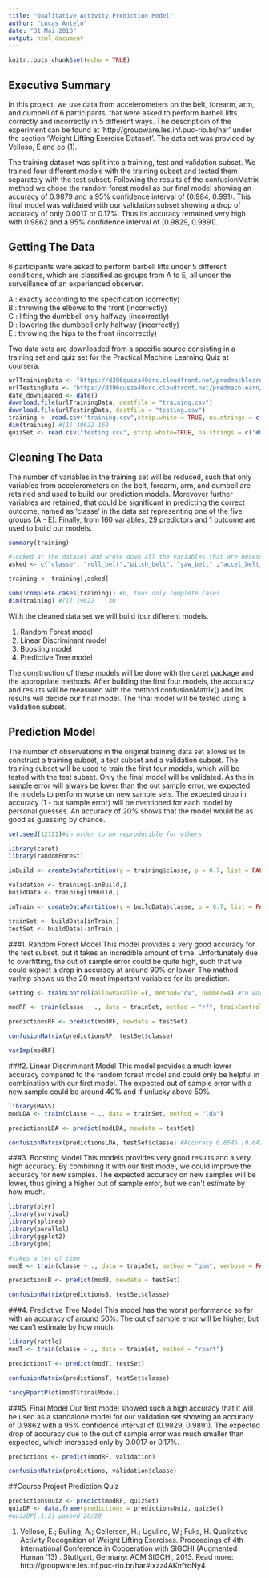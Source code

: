 ```yaml
---
title: "Qualitative Activity Prediction Model"
author: "Lucas Antelo"
date: "31 Mai 2016"
output: html_document
---
```


```r
knitr::opts_chunk$set(echo = TRUE)
```

## Executive Summary
In this project, we use data from accelerometers on the belt, forearm, arm, and dumbell of 6 participants, that were asked to perform barbell lifts correctly and incorrectly in 5 different ways. The descriptioin of the experiment can be found at 'http://groupware.les.inf.puc-rio.br/har' under the section 'Weight Lifting Exercise Dataset'. The data set was provided by Velloso, E and co (1).

The training dataset was split into a training, test and validation subset. We trained four different models with the training subset and tested them separately with the test subset. Following the results of the confusionMatrix method we chose the random forest model as our final model showing an accuracy of 0.9879 and a 95% confidence interval of (0.984, 0.991). This final model was validated with our validation subset showing a drop of accuracy of only 0.0017 or 0.17%. Thus its accuracy remained very high with 0.9862 and a 95% confidence interval of (0.9829, 0.9891).


## Getting The Data
6 participants were asked to perform barbell lifts under 5 different conditions, which are classified as groups from A to E, all under the surveillance of an experienced observer.

 A : exactly according to the specification (correctly)  
 B : throwing the elbows to the front (incorrectly)  
 C : lifting the dumbbell only halfway (incorrectly)  
 D : lowering the dumbbell only halfway (incorrectly)  
 E : throwing the hips to the front (incorrectly)  

Two data sets are downloaded from a specific source consisting in a training set and quiz set for the Practical Machine Learning Quiz at coursera.
```r
urlTrainingData <- "https://d396qusza40orc.cloudfront.net/predmachlearn/pml-training.csv"
urlTestingData <- "https://d396qusza40orc.cloudfront.net/predmachlearn/pml-testing.csv"
date_downloaded <- date()
download.file(urlTrainingData, destfile = "training.csv")
download.file(urlTestingData, destfile = "testing.csv")
training <- read.csv("training.csv",strip.white = TRUE, na.strings = c("#DIV/0!", "NA"))
dim(training) #[1] 19622 160
quizSet <- read.csv("testing.csv", strip.white=TRUE, na.strings = c("#DIV/0!", "NA")) #Prediction Quiz
```

## Cleaning The Data
The number of variables in the training set will be reduced, such that only variables from accelerometers on the belt, forearm, arm, and dumbell are retained and used to build our prediction models. Morevover further variables are retained, that could be significant in predicting the correct outcome, named as 'classe' in the data set representing one of the five groups (A - E). Finally, from 160 variables, 29 predictors and 1 outcome are used to build our models.

```r
summary(training)

#looked at the dataset and wrote down all the variables that are necessary for this assignment. 
asked <- c("classe", "roll_belt","pitch_belt", "yaw_belt" ,"accel_belt_x","accel_belt_y", "accel_belt_z", "magnet_belt_x", "magnet_belt_y", "magnet_belt_z", "accel_arm_x", "accel_arm_y", "accel_arm_z", "roll_forearm", "pitch_forearm", "yaw_forearm" ,"accel_forearm_x", "accel_forearm_y", "accel_forearm_z", "magnet_forearm_x", "magnet_forearm_y","magnet_forearm_z", "roll_dumbbell", "pitch_dumbbell" ,"accel_dumbbell_x", "accel_dumbbell_y", "accel_dumbbell_z", "magnet_dumbbell_x", "magnet_dumbbell_y", "magnet_dumbbell_z")

training <- training[,asked]

sum(!complete.cases(training)) #0, thus only complete cases
dim(training) #[1] 19622    30
```

With the cleaned data set we will build four different models.

1. Random Forest model  
2. Linear Discriminant model  
3. Boosting model  
4. Predictive Tree model  

The construction of these models will be done with the caret package and the appropriate methods. After building the first four models, the accuracy and results will be measured with the method confusionMatrix() and its results will decide our final model. The final model will be tested using a validation subset. 


## Prediction Model
The number of observations in the original training data set allows us to construct a training subset, a test subset and a validation subset. The training subset will be used to train the first four models, which will be tested with the test subset. Only the final model will be validated. As the in sample error will always be lower than the out sample error, we expected the models to perform worse on new sample sets. The expected drop in accuracy (1 - out sample error) will be mentioned for each model by personal guesses. An accuracy of 20% shows that the model would be as good as guessing by chance.

```r
set.seed(12121)#in order to be reproducible for others

library(caret)
library(randomForest)

inBuild <- createDataPartition(y = training$classe, p = 0.7, list = FALSE)

validation <- training[-inBuild,]
buildData <- training[inBuild,]

inTrain <- createDataPartition(y = buildData$classe, p = 0.7, list = FALSE)

trainSet <- buildData[inTrain,]
testSet <- buildData[-inTrain,]
```


###1. Random Forest Model
This model provides a very good accuracy for the test subset, but it takes an incredible amount of time. Unfortunately due to overfitting, the out of sample error could be quite high, such that we could expect a drop in accuracy at around 90% or lower. The method varImp shows us the 20 most important variables for its prediction.
```r
setting <- trainControl(allowParallel=T, method="cv", number=4) #to work faster, but still very slow :-(

modRF <- train(classe ~ ., data = trainSet, method = "rf", trainControl=setting)

predictionsRF <- predict(modRF, newdata = testSet)

confusionMatrix(predictionsRF, testSet$classe)

varImp(modRF)
```


###2. Linear Discriminant Model
This model provides a much lower accuracy compared to the random forest model and could only be helpful in combination with our first model. The expected out of sample error with a new sample could be around 40% and if unlucky above 50%. 
```r
library(MASS)
modLDA <- train(classe ~ ., data = trainSet, method = "lda")

predictionsLDA <- predict(modLDA, newdata = testSet)

confusionMatrix(predictionsLDA, testSet$classe) #Accuracy 0.6545 [0.6422, 0.6667]
```


###3. Boosting Model
This models provides very good results and a very high accuracy. By combining it with our first model, we could improve the accuracy for new samples. The expected accuracy on new samples will be lower, thus giving a higher out of sample error, but we can't estimate by how much.
```r
library(plyr)
library(survival)
library(splines)
library(parallel)
library(ggplot2)
library(gbm)

#takes a lot of time
modB <- train(classe ~ ., data = trainSet, method = "gbm", verbose = FALSE)

predictionsB <- predict(modB, newdata = testSet)

confusionMatrix(predictionsB, testSet$classe)
```


###4. Predictive Tree Model
This model has the worst performance so far with an accuracy of around 50%. The out of sample error will be higher, but we can't estimate by how much.
```r
library(rattle)
modT <- train(classe ~ ., data = trainSet, method = "rpart")

predictionsT <- predict(modT, testSet)

confusionMatrix(predictionsT, testSet$classe)

fancyRpartPlot(modT$finalModel)
```
 
###5. Final Model
Our first model showed such a high accuracy that it will be used as a standalone model for our validation set showing an accuracy of 0.9862 with a 95% confidence interval of (0.9829, 0.9891). The expected drop of accuracy due to the out of sample error was much smaller than expected, which increased only by 0.0017 or 0.17%.
```r
predictions <- predict(modRF, validation)

confusionMatrix(predictions, validation$classe)
```

##Course Project Prediction Quiz

```r
predictionsQuiz <- predict(modRF, quizSet)
quizDF <- data.frame(predictions = predictionsQuiz, quizSet) 
#quizDF[,1:2] passed 20/20
```



(1) Velloso, E.; Bulling, A.; Gellersen, H.; Ugulino, W.; Fuks, H. Qualitative Activity Recognition of Weight Lifting Exercises. Proceedings of 4th International Conference in Cooperation with SIGCHI (Augmented Human '13) . Stuttgart, Germany: ACM SIGCHI, 2013.
Read more: http://groupware.les.inf.puc-rio.br/har#ixzz4AKmYoNy4
